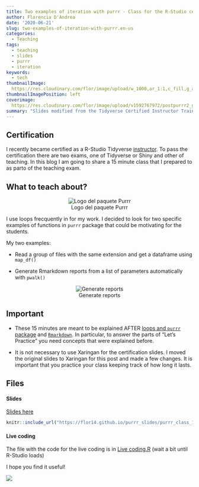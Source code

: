 ```yaml
---
title: Two examples of iteration with purrr - Class for the R-Studio certification
author: Florencia D'Andrea
date: '2020-06-21'
slug: two-examples-of-iteration-with-purrr.en-us
categories: 
  - Teaching
tags:
  - teaching
  - slides
  - purrr
  - iteration
keywords:
  - tech
thumbnailImage: 
  https://res.cloudinary.com/flor/image/upload/w_1000,ar_1:1,c_fill,g_auto,e_art:hokusai/v1592763305/14_ibvzqm.png
thumbnailImagePosition: left
coverimage:
  https://res.cloudinary.com/flor/image/upload/v1592767972/postpurrr2_gjjgeb.png
summary: "Slides modified from the Tidyverse Certified Instructor Training teaching exam"
---
```


## Certification

I recently became certified as a R-Studio Tidyverse [instructor](https://education.rstudio.com/trainers/). To pass the certification there are two exams, one of Tidyverse or Shiny and other of teaching.
In this blog I am going to share a 15 minute class that I prepared to as parto of the teaching exam.


## What to teach about?

<center>
![Logo del paquete Purrr](https://res.cloudinary.com/flor/image/upload/c_scale,w_156/v1592765241/purrr_yefga4.png)
</center>

I use loops frecquently in for my work. I decided to look for two specific examples of functions in `purrr` package that could be motivating for the students.

My two examples:

- Read a group of files with the same extension and get a dataframe using `map_df()`

- Generate Rmarkdown reports from a list of parameters automatically with `pwalk()`

<center>
![Generate reports](https://res.cloudinary.com/flor/image/upload/v1590443438/7_eng_oi5rck.png)
</center>

## Important

* These 15 minutes are meant to be explained AFTER [loops and `purrr` package](https://r4ds.had.co.nz/iteration.html) and [`Rmarkdown` ](https://r4ds.had.co.nz/r-markdown.html). In particular, to answer the parts of "Let's Practice" you need concepts that were explained before.

* It is not necessary to use Xaringan for the certification slides. I moved the original slides to Xaringan for this post and made a few changes. It is important that you practice your class keeping track of how long it lasts.


## Files

#### Slides
[Slides here](https://flor14.github.io/purrr_slides/purrr_class_15min#1)
```r
knitr::include_url("https://flor14.github.io/purrr_slides/purrr_class_15min#1", height = 300)
```


#### Live coding

The file with the code for the live coding is in [Live coding.R](https://mybinder.org/v2/gh/flor14/purrr_class/e6be8080991cbd9cad0eba7b4f24858a469026a3) (wait a bit until R-Studio loads)


I hope you find it useful!

![](https://res.cloudinary.com/flor/image/upload/v1592183718/tuna_piola_qk9jad.png)



